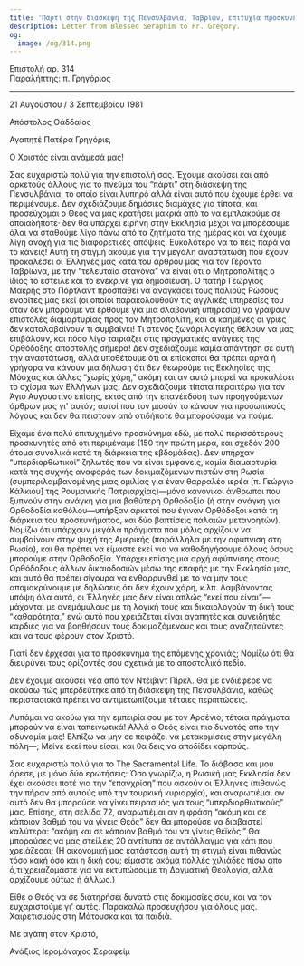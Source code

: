 ```yaml
---
title: 'Πάρτι στην διάσκεψη της Πενσυλβάνια, Ταβρίων, επιτυχία προσκυνήματος'
description: Letter from Blessed Seraphim to Fr. Gregory.
og:
  image: /og/314.png
---
```


<div style={{textAlign:'right', fontFamily:'monospace'}}>Επιστολή αρ. 314</div>
<div style={{textAlign:'left', fontFamily:'monospace'}}>Παραλήπτης: π. Γρηγόριος</div>

---

21 Αυγούστου / 3 Σεπτεμβρίου 1981

Απόστολος Θάδδαίος

Αγαπητέ Πατέρα Γρηγόριε,

Ο Χριστός είναι ανάμεσά μας!

Σας ευχαριστώ πολύ για την επιστολή σας. Έχουμε ακούσει και από αρκετούς άλλους για το πνεύμα του “πάρτι” στη διάσκεψη της Πενσυλβάνια, το οποίο είναι λυπηρό αλλά είναι αυτό που έχουμε έρθει να περιμένουμε. Δεν σχεδιάζουμε δημόσιες διαμάχες για τίποτα, και προσεύχομαι ο Θεός να μας κρατήσει μακριά από το να εμπλακούμε σε οποιαδήποτε· δεν θα υπάρχει ειρήνη στην Εκκλησία μέχρι να μπορέσουμε όλοι να σταθούμε λίγο πάνω από τα ζητήματα της ημέρας και να έχουμε λίγη ανοχή για τις διαφορετικές απόψεις. Ευκολότερο να το πεις παρά να το κάνεις! Αυτή τη στιγμή ακούμε για την μεγάλη αναστάτωση που έχουν προκαλέσει οι Έλληνές μας κατά του άρθρου μας για τον Γέροντα Ταβρίωνα, με την “τελευταία σταγόνα” να είναι ότι ο Μητροπολίτης ο ίδιος το έστειλε και το ενέκρινε για δημοσίευση. Ο πατήρ Γεώργιος Μακρής στο Πόρτλαντ προσπαθεί να αναγκάσει τους παλιούς Ρώσους ενορίτες μας εκεί (οι οποίοι παρακολουθούν τις αγγλικές υπηρεσίες του όταν δεν μπορούμε να έρθουμε για μια σλαβονική υπηρεσία) να γράψουν επιστολές διαμαρτυρίας προς τον Μητροπολίτη, και οι καημένες οι γριές δεν καταλαβαίνουν τι συμβαίνει! Τι στενός ζωνάρι λογικής θέλουν να μας επιβάλουν, και πόσο λίγο ταιριάζει στις πραγματικές ανάγκες της Ορθόδοξης αποστολής σήμερα! Δεν σχεδιάζουμε καμία απάντηση σε αυτή την αναστάτωση, αλλά υποθέτουμε ότι οι επίσκοποι θα πρέπει αργά ή γρήγορα να κάνουν μια δήλωση ότι δεν θεωρούμε τις Εκκλησίες της Μόσχας και άλλες “χωρίς χάρη,” ακόμη και αν αυτό μπορεί να προκαλέσει το σχίσμα των Ελλήνων μας. Δεν σχεδιάζουμε τίποτα περαιτέρω για τον Άγιο Αυγουστίνο επίσης, εκτός από την επανέκδοση των προηγούμενων άρθρων μας γι' αυτόν; αυτοί που τον μισούν το κάνουν για προσωπικούς λόγους και δεν θα πειστούν από οτιδήποτε θα μπορούσαμε να πούμε.

Είχαμε ένα πολύ επιτυχημένο προσκύνημα εδώ, με πολύ περισσότερους προσκυνητές από ότι περιμέναμε (150 την πρώτη μέρα, και σχεδόν 200 άτομα συνολικά κατά τη διάρκεια της εβδομάδας). Δεν υπήρχαν “υπερδιορθωτικοί” ζηλωτές που να είναι εμφανείς, καμία διαμαρτυρία κατά της συχνής αναφοράς των δοκιμαζόμενων πιστών στη Ρωσία (συμπεριλαμβανομένης μιας ομιλίας για έναν θαρραλέο ιερέα [π. Γεώργιο Κάλκιου] της Ρουμανικής Πατριαρχίας)—μόνο κανονικοί άνθρωποι που ξυπνούν στην ανάγκη για μια βαθύτερη Ορθοδοξία (ή στην ανάγκη για Ορθοδοξία καθόλου—υπήρξαν αρκετοί που έγιναν Ορθόδοξοι κατά τη διάρκεια του προσκυνήματος, και δύο βαπτίσεις παλαιών μετανοητών). Νομίζω ότι υπάρχουν μεγάλα πράγματα που μόλις αρχίζουν να συμβαίνουν στην ψυχή της Αμερικής (παράλληλα με την αφύπνιση στη Ρωσία), και θα πρέπει να είμαστε εκεί για να καθοδηγήσουμε όλους όσους μπορούμε στην Ορθοδοξία. Υπάρχει επίσης μια αρχή αφύπνισης στους Ορθόδοξους άλλων δικαιοδοσιών μέσω της επαφής με την Εκκλησία μας, και αυτό θα πρέπει σίγουρα να ενθαρρυνθεί με το να μην τους απομακρύνουμε με δηλώσεις ότι δεν έχουν χάρη, κ.λπ. Λαμβάνοντας υπόψη όλα αυτά, οι Έλληνές μας δεν είναι απλώς “εκεί που είναι”—μάχονται με ανεμόμυλους με τη λογική τους και δικαιολογούν τη δική τους “καθαρότητα,” ενώ αυτό που χρειάζεται είναι αγαπητές και συνειδητές καρδιές για να βοηθήσουν τους δοκιμαζόμενους και τους αναζητούντες και να τους φέρουν στον Χριστό.

Γιατί δεν έρχεσαι για το προσκύνημα της επόμενης χρονιάς; Νομίζω ότι θα διευρύνει τους ορίζοντές σου σχετικά με το αποστολικό πεδίο.

Δεν έχουμε ακούσει νέα από τον Ντέιβιντ Πίρκλ. Θα με ενδιέφερε να ακούσω πώς μπερδεύτηκε από τη διάσκεψη της Πενσυλβάνια, καθώς περιστασιακά πρέπει να αντιμετωπίζουμε τέτοιες περιπτώσεις.

Λυπάμαι να ακούω για την εμπειρία σου με τον Αρσένιο; τέτοια πράγματα μπορούν να είναι ταπεινωτικά! Αλλά ο Θεός είναι πιο δυνατός από την αδυναμία μας! Ελπίζω να μην σε πειράζει να μετακομίσεις στην μεγάλη πόλη—; Μείνε εκεί που είσαι, και θα δεις να αποδίδει καρπούς.

Σας ευχαριστώ πολύ για το The Sacramental Life. Το διάβασα και μου άρεσε, με μόνο δύο ερωτήσεις: Όσο γνωρίζω, η Ρωσική μας Εκκλησία δεν έχει ακούσει ποτέ για την “επανχρίση” που ασκούν οι Έλληνες (πιθανώς την πήραν από αυτούς υπό την τουρκική κυριαρχία), και αναρωτιέμαι αν αυτό δεν θα μπορούσε να γίνει πειρασμός για τους “υπερδιορθωτικούς” μας. Επίσης, στη σελίδα 72, αναρωτιέμαι αν η φράση “ακόμη και σε κάποιον βαθμό του να γίνεις Θεός” δεν θα μπορούσε να διαβαστεί καλύτερα: “ακόμη και σε κάποιον βαθμό του να γίνεις θεϊκός.” Θα μπορούσες να μας στείλεις 20 αντίτυπα σε αντάλλαγμα για κάτι που χρειάζεσαι; (Η οικονομική μας κατάσταση αυτή τη στιγμή είναι πιθανώς τόσο κακή όσο και η δική σου; είμαστε ακόμα πολλές χιλιάδες πίσω από ό,τι χρειαζόμαστε για να εκτυπώσουμε τη Δογματική Θεολογία, αλλά αρχίζουμε ούτως ή άλλως.)

Είθε ο Θεός να σε διατηρήσει δυνατό στις δοκιμασίες σου, και να τον ευχαριστούμε γι' αυτές. Παρακαλώ προσευχήσου για όλους μας. Χαιρετισμούς στη Μάτουσκα και τα παιδιά.

Με αγάπη στον Χριστό,

Ανάξιος Ιερομόναχος Σεραφείμ